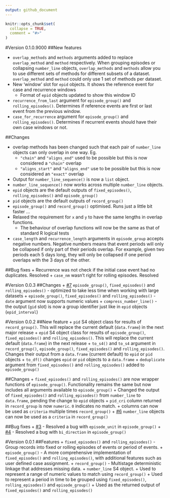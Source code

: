 ```yaml
---
output: github_document
---
```


```r
knitr::opts_chunk$set(
  collapse = TRUE,
  comment = "#>"
)
```
#Version 0.1.0.9000
##New features

+ `overlap_methods` and `methods` arguments added to replace `overlap_method` and `method` respectively. When grouping episodes or collapsing `number_line` objects, `overlap_methods` and `methods` allow you to use different sets of methods for different subsets of a dataset. `overlap_method` and `method` could only use 1 set of methods per dataset.
+ New 'window' slot for `epid` objects. It shows the reference event for case and recurrence windows
    + Format of `epid` objects updated to show this window ID 
+ `recurrence_from_last` argument for `episode_group()` and `rolling_episodes()`. Determines if reference events are first or last event from the previous window.
+ `case_for_recurrence` argument for `episode_group()` and `rolling_episodes()`. Determines if recurrent events should have their own case windows or not.

##Changes

+ overlap methods has been changed such that each pair of `number_line` objects can only overlap in one way. Eg.
    + `"chain"` and `"aligns_end"` used to be possible but this is now considered a `"chain"` overlap  
    + `"aligns_start"` and `"aligns_end"` use to be possible but this is now considered an `"exact"` overlap
+ Output for `number_line_sequence()` is now a `list` object.
+ `number_line_sequence()` now works across multiple `number_line` objects.
+ `epid` objects are the default outputs of `fixed_episodes()`, `rolling_episodes()` and `episode_group()`
+ `pid` objects are the default outputs of `record_group()`
+ `episode_group()` and `record_group()` optimised. Runs just a little bit faster ...
+ Relaxed the requirement for `x` and `y` to have the same lengths in overlap functions.
    + The behaviour of overlap functions will now be the same as that of standard R logical tests 
+ `case_length` and `recurrence_length` arguments in `episode_group` accepts negative numbers. Negative numbers means that event periods will only be collapsed if only part of their periods overlap. For example, given two periods each 5 days long, they will only be collapsed if one period overlaps with the 3 days of the other.

##Bug fixes
+ Recurrence was not check if the initial case event had no duplicates. Resolved
+ `case_nm` wasn't right for rolling episodes. Resolved

#Version 0.0.3
##Changes
+ [#7](https://github.com/OlisaNsonwu/diyar/issues/7) `episode_group()`, `fixed_episodes()` and `rolling_episodes()` - optimized to take less time when working with large datasets
+ `episode_group()`, `fixed_episodes()` and `rolling_episodes()` - `date` argument now supports numeric values
+ `compress_number_line()` - the output (`gid` slot) is now a group identifier just like in `epid` objects (`epid_interval`)

#Version 0.0.2
##New feature
+ `pid` S4 object class for results of `record_group()`. This will replace the current default (`data.frame`) in the next major release
+ `epid` S4 object class for results of `episode_group()`, `fixed_episodes()` and `rolling_episodes()`. This will replace the current default (`data.frame`) in the next release
+ `to_s4()` and `to_s4` argument in `record_group()`, `episode_group()`, `fixed_episodes()` and `rolling_episodes()`. Changes their output from a `data.frame` (current default) to `epid` or `pid` objects
+ `to_df()` changes `epid` or `pid` objects to a `data.frame`
+ `deduplicate` argument from `fixed_episodes()` and `rolling_episodes()` added to `episode_group()`

##Changes
+ `fixed_episodes()` and `rolling_episodes()` are now wrapper functions of `episode_group()`. Functionality remains the same but now includes all arguments available to `episode_group()`
+ Changed the output of `fixed_episodes()` and `rolling_episodes()` from `number_line` to `data.frame`, pending the change to `epid` objects 
+ `pid_cri` column returned in `record_group` is now `numeric`. `0` indicates no match.
+ columns can now be used as `criteria` multiple times `record_group()`
+ [#6](https://github.com/OlisaNsonwu/diyar/issues/6) `number_line` objects can now be used as a `criteria` in `record_group()`

##Bug fixes
+ [#3](https://github.com/OlisaNsonwu/diyar/issues/3) - Resolved a bug with `episode_unit` in `episode_group()`
+ [#4](https://github.com/OlisaNsonwu/diyar/issues/4) - Resolved a bug with `bi_direction` in `episode_group()`

#Version 0.0.1
##Features
+ `fixed_episodes()` and `rolling_episodes()` - Group records into fixed or rolling episodes of events or period of events.
+ `episode_group()` - A more comprehensive implementation of `fixed_episodes()` and `rolling_episodes()`, with additional features such as user defined case assignment.
+ `record_group()` - Multistage deterministic linkage that addresses missing data.
+ `number_line` S4 object.
    + Used to represent a range of numeric values to match using `record_group()`
    + Used to represent a period in time to be grouped using `fixed_episodes()`, `rolling_episodes()` and `episode_group()`
    + Used as the returned output of `fixed_episodes()` and `rolling_episodes()`
